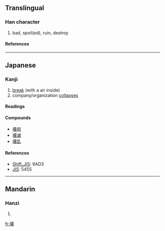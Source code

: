 {{see|壞}}

==Translingual==
===Han character===
{{Han char|rn=32|rad=土|as=13|sn=16|four=|canj=土十田女 (GJWV)}}
# bad, spoil(ed), ruin, destroy
====References====
{{Han ref|kx=0240.301|dkj=05541|dj=0480.180|hdz=10491.031|uh=58CA|ud=22730}}
----
==Japanese==
===Kanji===
{{ja-kanji|grade=c|rs=土13}}
# [[break]] (with a air inside)
# company/organization [[collapse|collapses]] 
====Readings====
{{ja-readings|kanon=[[かい]] (kai)|goon=[[え]] (''e'')|kun=[[こわす]] (kowasu), [[やぶる]] (yaburu), [[こわれる]] (kowareru)|nadzuke=[[つち]] (tuchi)}}
====Compounds====
*[[壊疽]]
*[[壊滅]]
*[[壊乱]]
====References====
*[[Wikipedia:Shift_JIS|Shift_JIS]]: 9AD3
*[[Wikipedia:JIS encoding|JIS]]: 5455
----

==Mandarin==
===Hanzi===
{{cmn-hanzi|pin=[[huài]] ([[huai4]])|wg=huai<sup>4</sup>}}
# {{defn|Mandarin}}

[[fr:壊]]